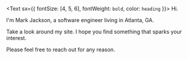 <Text sx={{ fontSize: [4, 5, 6], fontWeight: `bold`, color: `heading` }}>
  Hi.
</Text>

I'm Mark Jackson, a software engineer living in Atlanta, GA.

Take a look around my site. I hope you find something that sparks your interest.

Please feel free to reach out for any reason.
